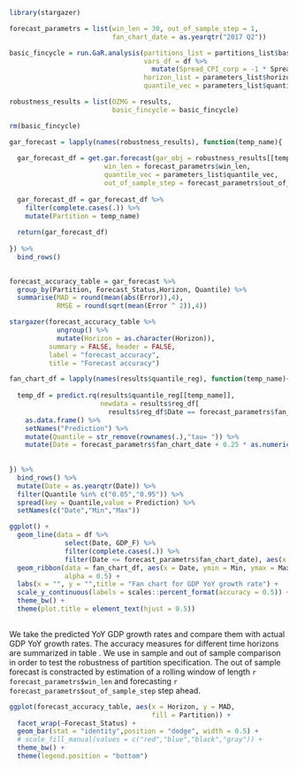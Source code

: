 
```r

library(stargazer)

```


```r

forecast_parametrs = list(win_len = 30, out_of_sample_step = 1,
                          fan_chart_date = as.yearqtr("2017 Q2"))

```


```r

basic_fincycle = run.GaR.analysis(partitions_list = partitions_list$basic_fincycle,
                                  vars_df = df %>% 
                                    mutate(Spread_CPI_corp = -1 * Spread_CPI_corp),
                                  horizon_list = parameters_list$horizon_list,
                                  quantile_vec = parameters_list$quantile_vec)

robustness_results = list(OZMG = results,
                          basic_fincycle = basic_fincycle)

rm(basic_fincycle)

```


```r

gar_forecast = lapply(names(robustness_results), function(temp_name){
  
  gar_forecast_df = get.gar.forecast(gar_obj = robustness_results[[temp_name]],
                        win_len = forecast_parametrs$win_len,
                        quantile_vec = parameters_list$quantile_vec,
                        out_of_sample_step = forecast_parametrs$out_of_sample_step)
  
  gar_forecast_df = gar_forecast_df %>% 
    filter(complete.cases(.)) %>% 
    mutate(Partition = temp_name)
  
  return(gar_forecast_df)
  
}) %>% 
  bind_rows()
  

```


```r

forecast_accuracy_table = gar_forecast %>% 
  group_by(Partition, Forecast_Status,Horizon, Quantile) %>% 
  summarise(MAD = round(mean(abs(Error)),4),
            RMSE = round(sqrt(mean(Error ^ 2)),4))


```


```r

stargazer(forecast_accuracy_table %>% 
            ungroup() %>% 
            mutate(Horizon = as.character(Horizon)),
          summary = FALSE, header = FALSE,
          label = "forecast_accuracy",
          title = "Forecast accuracy")

```

\subsection{Fan charts}

```r


fan_chart_df = lapply(names(results$quantile_reg), function(temp_name){
  
  temp_df = predict.rq(results$quantile_reg[[temp_name]],
                       newdata = results$reg_df[
                         results$reg_df$Date == forecast_parametrs$fan_chart_date,]) %>% 
    as.data.frame() %>%
    setNames("Prediction") %>% 
    mutate(Quantile = str_remove(rownames(.),"tau= ")) %>% 
    mutate(Date = forecast_parametrs$fan_chart_date + 0.25 * as.numeric(temp_name))
  
  
}) %>% 
  bind_rows() %>% 
  mutate(Date = as.yearqtr(Date)) %>% 
  filter(Quantile %in% c("0.05","0.95")) %>% 
  spread(key = Quantile,value = Prediction) %>% 
  setNames(c("Date","Min","Max"))

ggplot() + 
  geom_line(data = df %>% 
              select(Date, GDP_F) %>% 
              filter(complete.cases(.)) %>% 
              filter(Date <= forecast_parametrs$fan_chart_date), aes(x = Date, y = GDP_F)) + 
  geom_ribbon(data = fan_chart_df, aes(x = Date, ymin = Min, ymax = Max), fill = "lightblue",
              alpha = 0.5) +
  labs(x = "", y = "",title = "Fan chart for GDP YoY growth rate") + 
  scale_y_continuous(labels = scales::percent_format(accuracy = 0.5)) + 
  theme_bw() + 
  theme(plot.title = element_text(hjust = 0.5))
    


```




\subsection{Forecast accuracy}

We take the predicted YoY GDP growth rates and compare them with actual GDP YoY growth rates.  The accuracy measures for different time horizons are summarized in table \ref{forecast_accuracy}. We use in sample and out of sample comparison in order to test the robustness of partition specification. The out of sample forecast is constracted by estimation of a rolling window of length
`r forecast_parametrs$win_len` and forecasting `r forecast_parametrs$out_of_sample_step` step ahead.

```r

ggplot(forecast_accuracy_table, aes(x = Horizon, y = MAD,
                                    fill = Partition)) + 
  facet_wrap(~Forecast_Status) + 
  geom_bar(stat = "identity",position = "dodge", width = 0.5) + 
  # scale_fill_manual(values = c("red","blue","black","gray")) + 
  theme_bw() + 
  theme(legend.position = "bottom")

```

